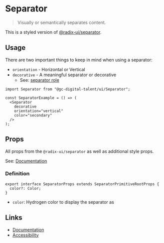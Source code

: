 
# Separator

> Visually or semantically separates content.

This is a styled version of [@radix-ui/separator](https://www.radix-ui.com/docs/primitives/components/separator).

## Usage

There are two important things to keep in mind when using a separator:

 - `orientation` - Horizontal or Vertical
 - `decorative` - A meaningful separator or decorative
   - See: [separator role](https://www.w3.org/TR/wai-aria-1.2/#separator:~:text=separator%20role-,A%20divider%20that%20separates%20and%20distinguishes%20sections%20of%20content%20or%20groups%20of%20menuitems.,-There%20are%20two)

<Story id="components-separator--default" />

```tsx
import Separator from "@gc-digital-talent/ui/Separator";

const SeparatorExample = () => (
  <Separator
    decorative
    orientation="vertical"
    color="secondary"
  />
);
```
## Props

All props from the `@radix-ui/separator` as well as additional style props.

See: [Documentation](https://www.radix-ui.com/docs/primitives/components/accordion#trigger)

### Definition

```tsx
export interface SeparatorProps extends SeparatorPrimitiveRootProps {
  color?: Color;
}
```

 - `color`: Hydrogen color to display the separator as

## Links

 - [Documentation](https://www.radix-ui.com/docs/primitives/components/separator)
 - [Accessibility](https://www.w3.org/TR/wai-aria-1.2/#separator)
